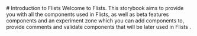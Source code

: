 <Meta title="Docs/Introduction" />
# Introduction to Flists
Welcome to Flists. This storybook aims to provide you with all the components used in Flists, as well as beta features components and an experiment zone which you can add components to, provide comments and validate components that will be later used in Flists
.
